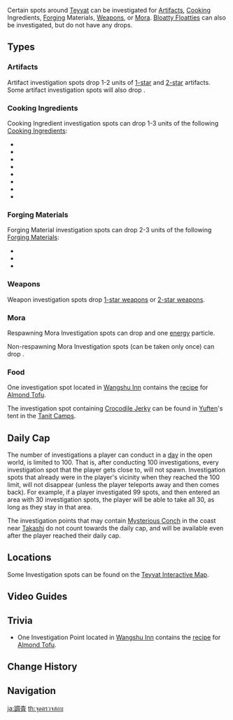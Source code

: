 {{Terminology Infobox
|image        = Investigation Spot.png
|type         = Exploration
}}
Certain spots around [[Teyvat]] can be investigated for [[Artifacts]], [[Cooking]] Ingredients, [[Forging]] Materials, [[Weapons]], or [[Mora]]. [[Bloatty Floatty|Bloatty Floatties]] can also be investigated, but do not have any drops.

==Types==
===Artifacts===
Artifact investigation spots drop 1-2 units of [[:Category:1-Star Artifacts|1-star]] and [[:Category:2-Star Artifacts|2-star]] artifacts. Some artifact investigation spots will also drop {{Item|Mora|24}}.

===Cooking Ingredients===
Cooking Ingredient investigation spots can drop 1-3 units of the following [[Cooking Ingredients]]:
*{{Item|Cabbage|30}}
*{{Item|Apple|30}}
*{{Item|Sunsettia|30}}
*{{Item|Potato|30}}
*{{Item|Wheat|30}}
*{{Item|Carrot|30}}
*{{Item|Radish|30}}
*{{Item|Tomato|30}}

===Forging Materials===
Forging Material investigation spots can drop 2-3 units of the following [[Forging Materials]]:
*{{Item|Iron Chunk|30}}
*{{Item|White Iron Chunk|30}}
*{{Item|Crystal Chunk|30}}

===Weapons===
Weapon investigation spots drop [[:Category:1-Star Weapons|1-star weapons]] or [[:Category:2-Star Weapons|2-star weapons]].

===Mora===
Respawning Mora Investigation spots can drop {{Item|Mora|24|x=100/200/300}} and one [[energy]] particle.

Non-respawning Mora Investigation spots (can be taken only once) can drop {{Item|Mora|24|x=500/1000/1500/2000}}.

===Food===
One investigation spot located in [[Wangshu Inn]] contains the [[recipe]] for [[Almond Tofu]].

The investigation spot containing [[Crocodile Jerky]] can be found in [[Yuften]]'s tent in the [[Tanit Camps]].

==Daily Cap==
The number of investigations a player can conduct in a [[Reset|day]] in the open world, is limited to 100. That is, after conducting 100 investigations, every investigation spot that the player gets close to, will not spawn. Investigation spots that already were in the player's vicinity when they reached the 100 limit, will not disappear (unless the player teleports away and then comes back). For example, if a player investigated 99 spots, and then entered an area with 30 investigation spots, the player will be able to take all 30, as long as they stay in that area.

The investigation points that may contain [[Mysterious Conch]] in the coast near [[Takashi]] do not count towards the daily cap, and will be available even after the player reached their daily cap.

==Locations==
Some Investigation spots can be found on the [https://webstatic-sea.mihoyo.com/app/ys-map-sea/index.html#/map/2?shown_types=114,127,130 Teyvat Interactive Map].

==Video Guides==
{{EVT
|video1   = https://youtu.be/_yFqiqMwhug
|caption1 = Mora Rock Pile Location
}}

==Trivia==
*One Investigation Point located in [[Wangshu Inn]] contains the [[recipe]] for [[Almond Tofu]].

==Change History==
{{Change History|1.0}}

==Navigation==
{{Exploration Navbox}}

[[ja:調査]]
[[th:จุดตรวจสอบ]]